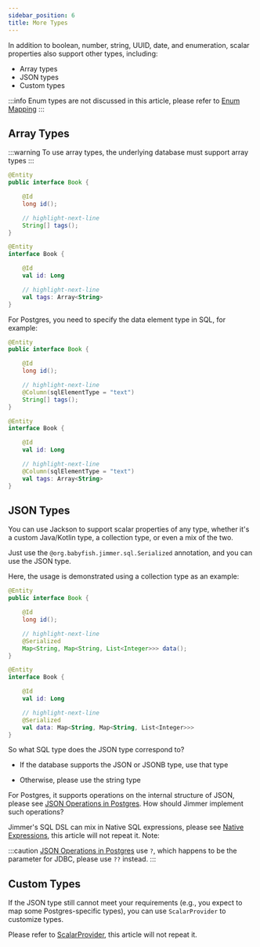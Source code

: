 ```yaml
---
sidebar_position: 6
title: More Types
---
```



In addition to boolean, number, string, UUID, date, and enumeration, scalar properties also support other types, including:

-   Array types
-   JSON types
-   Custom types

:::info
Enum types are not discussed in this article, please refer to [Enum Mapping](../advanced/enum)
:::

## Array Types

:::warning
To use array types, the underlying database must support array types
:::

<Tabs groupId="language">
<TabItem value="java" label="Java">

```java
@Entity
public interface Book {

    @Id
    long id();

    // highlight-next-line
    String[] tags();
}
```

</TabItem>
<TabItem value="kotlin" label="Kotlin">

```kotlin
@Entity
interface Book {

    @Id
    val id: Long

    // highlight-next-line
    val tags: Array<String>
}
```

</TabItem>
</Tabs>

For Postgres, you need to specify the data element type in SQL, for example:

<Tabs groupId="language">
<TabItem value="java" label="Java">

```java
@Entity
public interface Book {

    @Id
    long id();

    // highlight-next-line
    @Column(sqlElementType = "text")
    String[] tags();
}
```

</TabItem>
<TabItem value="kotlin" label="Kotlin">

```kotlin
@Entity
interface Book {

    @Id
    val id: Long

    // highlight-next-line
    @Column(sqlElementType = "text")
    val tags: Array<String>
}
```

</TabItem>
</Tabs>

## JSON Types

You can use Jackson to support scalar properties of any type, whether it's a custom Java/Kotlin type, a collection type, or even a mix of the two.

Just use the `@org.babyfish.jimmer.sql.Serialized` annotation, and you can use the JSON type.

Here, the usage is demonstrated using a collection type as an example:

<Tabs groupId="language">
<TabItem value="java" label="Java">

```java
@Entity
public interface Book {

    @Id
    long id();

    // highlight-next-line
    @Serialized
    Map<String, Map<String, List<Integer>>> data();
}
```

</TabItem>
<TabItem value="kotlin" label="Kotlin">

```kotlin
@Entity
interface Book {

    @Id
    val id: Long

    // highlight-next-line
    @Serialized
    val data: Map<String, Map<String, List<Integer>>>
}
```

</TabItem>
</Tabs>

So what SQL type does the JSON type correspond to?

-   If the database supports the JSON or JSONB type, use that type

-   Otherwise, please use the string type

For Postgres, it supports operations on the internal structure of JSON, please see [JSON Operations in Postgres](https://www.postgresql.org/docs/9.5/functions-json.html). How should Jimmer implement such operations?

Jimmer's SQL DSL can mix in Native SQL expressions, please see [Native Expressions](../../query/native-sql), this article will not repeat it. Note:

:::caution
[JSON Operations in Postgres](https://www.postgresql.org/docs/9.5/functions-json.html) use `?`, which happens to be the parameter for JDBC, please use `??` instead.
:::

## Custom Types

If the JSON type still cannot meet your requirements (e.g., you expect to map some Postgres-specific types), you can use `ScalarProvider` to customize types.

Please refer to [ScalarProvider](../../configuration/scala-provider), this article will not repeat it.